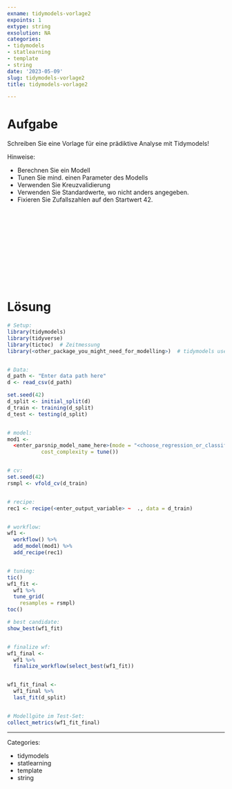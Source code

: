 ```yaml
---
exname: tidymodels-vorlage2
expoints: 1
extype: string
exsolution: NA
categories:
- tidymodels
- statlearning
- template
- string
date: '2023-05-09'
slug: tidymodels-vorlage2
title: tidymodels-vorlage2

---
```





# Aufgabe

Schreiben Sie eine Vorlage für eine prädiktive Analyse mit Tidymodels!

<!-- Schreiben Sie eine prototypische Analyse für ein Vorhersagemodell, das sich als Vorlage für Analysen dieser Art eignet! -->

Hinweise:

- Berechnen Sie ein Modell
- Tunen Sie mind. einen Parameter des Modells
- Verwenden Sie Kreuzvalidierung
- Verwenden Sie Standardwerte, wo nicht anders angegeben.
- Fixieren Sie Zufallszahlen auf den Startwert 42.






</br>
</br>
</br>
</br>
</br>
</br>
</br>
</br>
</br>
</br>

# Lösung

```r
# Setup:
library(tidymodels)
library(tidyverse)
library(tictoc)  # Zeitmessung
library(<other_package_you_might_need_for_modelling>)  # tidymodels uses existing packages for modelling so you need to make them available


# Data:
d_path <- "Enter data path here"
d <- read_csv(d_path)

set.seed(42)
d_split <- initial_split(d)
d_train <- training(d_split)
d_test <- testing(d_split)


# model:
mod1 <-
  <enter_parsnip_model_name_here>(mode = "<choose_regression_or_classification>",
           cost_complexity = tune())


# cv:
set.seed(42)
rsmpl <- vfold_cv(d_train)


# recipe:
rec1 <- recipe(<enter_output_variable> ~  ., data = d_train)


# workflow:
wf1 <-
  workflow() %>% 
  add_model(mod1) %>% 
  add_recipe(rec1)


# tuning:
tic()
wf1_fit <-
  wf1 %>% 
  tune_grid(
    resamples = rsmpl)
toc()

# best candidate:
show_best(wf1_fit)


# finalize wf:
wf1_final <-
  wf1 %>% 
  finalize_workflow(select_best(wf1_fit))


wf1_fit_final <-
  wf1_final %>% 
  last_fit(d_split)


# Modellgüte im Test-Set:
collect_metrics(wf1_fit_final)
```




---

Categories: 

- tidymodels
- statlearning
- template
- string

